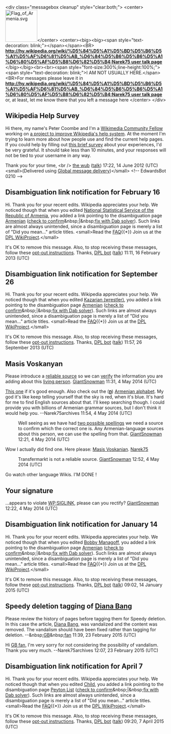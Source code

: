 <article id="23805479" title=User talk:Narek75>
	<talkpage id="23805479" title="User talk:Narek75">
&lt;div class=&quot;messagebox cleanup&quot; style=&quot;clear:both;&quot;&gt;
&lt;center&gt;[[Image:Flag of Armenia.svg|100px]]&lt;/center&gt;
&lt;center&gt;&lt;big&gt;&lt;big&gt;&lt;span style=&quot;text-decoration: blink;&quot;&gt;&lt;/span&gt;&lt;/span&gt;&lt;BR&gt; '''[[http://hy.wikipedia.org/wiki/%D5%84%D5%A1%D5%BD%D5%B6%D5%A1%D5%AF%D6%81%D5%AB_%D6%84%D5%B6%D5%B6%D5%A1%D6%80%D5%AF%D5%B8%D6%82%D5%B4:Narek75 user talk page]]''' 
&lt;/big&gt;&lt;/big&gt;&lt;br&gt;&lt;br&gt;&lt;span style=&quot;font-size:300%;line-height:100%;&quot;&gt;&lt;span style=&quot;text-decoration: blink;&quot;&gt;I AM NOT USUALLY HERE.&lt;/span&gt;&lt;BR&gt;For messages please leave it in '''[[http://hy.wikipedia.org/wiki/%D5%84%D5%A1%D5%BD%D5%B6%D5%A1%D5%AF%D6%81%D5%AB_%D6%84%D5%B6%D5%B6%D5%A1%D6%80%D5%AF%D5%B8%D6%82%D5%B4:Narek75 user talk page]]''' or, at least, let me know there that you left a message here
&lt;/center&gt;
&lt;/div&gt;

== Wikipedia Help Survey ==

Hi there, my name's Peter Coombe and I'm a [[m:Wikimedia Fellowships|Wikimedia Community Fellow]] working on [[w:Wikipedia:Help Project/Community fellowship|a project to improve Wikipedia's help system]]. At the moment I'm trying to learn more about how people use and find the current help pages. If you could help by filling out [https://wikimedia.qualtrics.com/SE/?SID=SV_bkKPLa79XRgTU8Y this brief survey] about your experiences, I'd be very grateful. It should take less than 10 minutes, and your responses will not be tied to your username in any way.

Thank you for your time, &lt;br /&gt;
[[w:User:the wub|the wub]] ([[w:User talk:the wub|talk]]) 17:22, 14 June 2012 (UTC) &lt;small&gt;(Delivered using [[m:Global message delivery|Global message delivery]])&lt;/small&gt;
&lt;!-- EdwardsBot 0210 --&gt;

==Disambiguation link notification for February 16==

Hi. Thank you for your recent edits. Wikipedia appreciates your help. We noticed though that when you edited [[National Statistical Service of the Republic of Armenia]], you added a link pointing to the disambiguation page [[Armenian]] ([[tools:~dispenser/cgi-bin/dablinks.py/National_Statistical_Service_of_the_Republic_of_Armenia|check to confirm]]&amp;nbsp;|&amp;nbsp;[[tools:~dispenser/cgi-bin/dab_solver.py/National_Statistical_Service_of_the_Republic_of_Armenia|fix with Dab solver]]). Such links are almost always unintended, since a disambiguation page is merely a list of &quot;Did you mean...&quot; article titles. &lt;small&gt;Read the [[User:DPL bot/Dablink notification FAQ|FAQ]]{{*}} Join us at the [[Wikipedia:Disambiguation pages with links|DPL WikiProject]].&lt;/small&gt;

It's OK to remove this message. Also, to stop receiving these messages, follow these [[User:DPL bot|opt-out instructions]]. Thanks, [[User:DPL bot|DPL bot]] ([[User talk:DPL bot|talk]]) 11:11, 16 February 2013 (UTC)

==Disambiguation link notification for September 26==

Hi. Thank you for your recent edits. Wikipedia appreciates your help. We noticed though that when you edited [[Kazarian (wrestler)]], you added a link pointing to the disambiguation page [[Armenian]] ([[tools:~dispenser/cgi-bin/dablinks.py/Kazarian_%28wrestler%29|check to confirm]]&amp;nbsp;|&amp;nbsp;[[tools:~dispenser/cgi-bin/dab_solver.py/Kazarian_%28wrestler%29|fix with Dab solver]]). Such links are almost always unintended, since a disambiguation page is merely a list of &quot;Did you mean...&quot; article titles. &lt;small&gt;Read the [[User:DPL bot/Dablink notification FAQ|FAQ]]{{*}} Join us at the [[Wikipedia:Disambiguation pages with links|DPL WikiProject]].&lt;/small&gt;

It's OK to remove this message. Also, to stop receiving these messages, follow these [[User:DPL bot|opt-out instructions]]. Thanks, [[User:DPL bot|DPL bot]] ([[User talk:DPL bot|talk]]) 11:57, 26 September 2013 (UTC)

== Masis Voskanyan ==

Please introduce a [[WP:RS|reliable source]] so we can [[WP:V|verify]] the information you are adding about this [[WP:BLP|living person]]. [[User:GiantSnowman|Giant]][[User talk:GiantSnowman|Snowman]] 11:31, 4 May 2014 (UTC)

[https://translate.google.am/#hy/en/%D5%A8 This one] if it's good enough. Also check out the ('''ը''') [[Armenian alphabet]]. My god it's like keep telling yourself that the sky is red, when it's blue. It's hard for me to find English sources about that. I'll keep searching though. I could provide you with billions of Armenian grammar sources, but I don't think it would help you. --Narek75archives 11:54, 4 May 2014 (UTC)
:Well seeing as we have had [http://en.wikipedia.org/w/index.php?title=Masis_Voskanyan&amp;diff=606001431&amp;oldid=601807213 two possible spellings] we need a source to confirm which the correct one is. Any Armenian-language sources about this person, we can use the spelling from that. [[User:GiantSnowman|Giant]][[User talk:GiantSnowman|Snowman]] 12:21, 4 May 2014 (UTC)

Wow I actually did find one. Here please: [http://www.transfermarkt.co.uk/en/masis-voskanian/profil/spieler_74542.html Masis Voskanian]. [[User:Narek75|Narek75]]
:Transfermarkt is not a reliable source. [[User:GiantSnowman|Giant]][[User talk:GiantSnowman|Snowman]] 12:52, 4 May 2014 (UTC)

Go watch other language Wikis. I'M DONE !

== Your signature ==

...appears to violate [[WP:SIGLINK]], please can you rectify? [[User:GiantSnowman|Giant]][[User talk:GiantSnowman|Snowman]] 12:22, 4 May 2014 (UTC)

==Disambiguation link notification for January 14==

Hi. Thank you for your recent edits. Wikipedia appreciates your help. We noticed though that when you edited [[Bobby Managoff]], you added a link pointing to the disambiguation page [[Armenian]] ([http://dispenser.homenet.org/~dispenser/cgi-bin/dablinks.py/Bobby_Managoff check to confirm]&amp;nbsp;|&amp;nbsp;[http://dispenser.homenet.org/~dispenser/cgi-bin/dab_solver.py/Bobby_Managoff fix with Dab solver]). Such links are almost always unintended, since a disambiguation page is merely a list of &quot;Did you mean...&quot; article titles. &lt;small&gt;Read the [[User:DPL bot/Dablink notification FAQ|FAQ]]{{*}} Join us at the [[Wikipedia:Disambiguation pages with links|DPL WikiProject]].&lt;/small&gt;

It's OK to remove this message. Also, to stop receiving these messages, follow these [[User:DPL bot|opt-out instructions]]. Thanks, [[User:DPL bot|DPL bot]] ([[User talk:DPL bot|talk]]) 09:02, 14 January 2015 (UTC)

== Speedy deletion tagging of [[Diana Bang]] ==

Please review the history of pages before tagging them for Speedy deletion.  In this case the article, [[Diana Bang]], was vandalized and the content was removed.  The vandalism should have been fixed rather than tagging for deletion.  --&amp;nbsp;[[:en:User:GB fan|GB]]&amp;nbsp;[[:en:User talk:GB fan|fan]] 11:39, 23 February 2015 (UTC)

Hi [[User:GB fan|GB fan]], I'm very sorry for not considering the possibility of vandalism. Thank you very much. --Narek75archives 12:07, 23 February 2015 (UTC)

==Disambiguation link notification for April 7==

Hi. Thank you for your recent edits. Wikipedia appreciates your help. We noticed though that when you edited [[Child]], you added a link pointing to the disambiguation page [[Peyton List]] ([http://dispenser.homenet.org/~dispenser/cgi-bin/dablinks.py/Child check to confirm]&amp;nbsp;|&amp;nbsp;[http://dispenser.homenet.org/~dispenser/cgi-bin/dab_solver.py/Child fix with Dab solver]). Such links are almost always unintended, since a disambiguation page is merely a list of &quot;Did you mean...&quot; article titles. &lt;small&gt;Read the [[User:DPL bot/Dablink notification FAQ|FAQ]]{{*}} Join us at the [[Wikipedia:Disambiguation pages with links|DPL WikiProject]].&lt;/small&gt;

It's OK to remove this message. Also, to stop receiving these messages, follow these [[User:DPL bot|opt-out instructions]]. Thanks, [[User:DPL bot|DPL bot]] ([[User talk:DPL bot|talk]]) 09:20, 7 April 2015 (UTC)
	</talkpage>
</article>